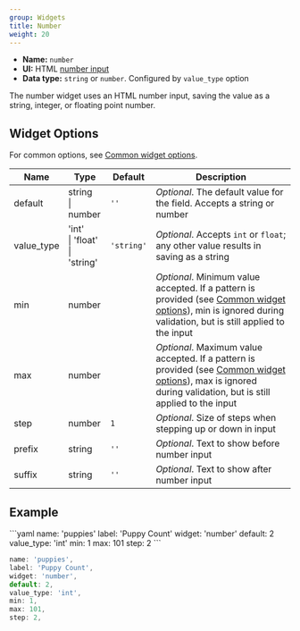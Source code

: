 ```yaml
---
group: Widgets
title: Number
weight: 20
---
```


- **Name:** `number`
- **UI:** HTML [number input](https://developer.mozilla.org/en-US/docs/Web/HTML/Element/input/number)
- **Data type:** `string` or `number`. Configured by `value_type` option

The number widget uses an HTML number input, saving the value as a string, integer, or floating point number.

## Widget Options

For common options, see [Common widget options](/docs/widgets#common-widget-options).

| Name       | Type                                   | Default    | Description                                                                                                                                                                                          |
| ---------- | -------------------------------------- | ---------- | ---------------------------------------------------------------------------------------------------------------------------------------------------------------------------------------------------- |
| default    | string<br />\| number                  | `''`       | _Optional_. The default value for the field. Accepts a string or number                                                                                                                              |
| value_type | 'int'<br />\| 'float'<br />\| 'string' | `'string'` | _Optional_. Accepts `int` or `float`; any other value results in saving as a string                                                                                                                  |
| min        | number                                 |            | _Optional_. Minimum value accepted. If a pattern is provided (see [Common widget options](/docs/widgets#common-widget-options)), min is ignored during validation, but is still applied to the input |
| max        | number                                 |            | _Optional_. Maximum value accepted. If a pattern is provided (see [Common widget options](/docs/widgets#common-widget-options)), max is ignored during validation, but is still applied to the input |
| step       | number                                 | `1`        | _Optional_. Size of steps when stepping up or down in input                                                                                                                                          |
| prefix     | string                                 | `''`       | _Optional_. Text to show before number input                                                                                                                                                         |
| suffix     | string                                 | `''`       | _Optional_. Text to show after number input                                                                                                                                                          |

## Example

<CodeTabs>
```yaml
name: 'puppies'
label: 'Puppy Count'
widget: 'number'
default: 2
value_type: 'int'
min: 1
max: 101
step: 2
```

```js
name: 'puppies',
label: 'Puppy Count',
widget: 'number',
default: 2,
value_type: 'int',
min: 1,
max: 101,
step: 2,
```

</CodeTabs>
